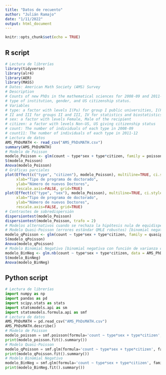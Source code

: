 ```yaml
---
title: "Datos de recuento"
author: "Julián Ramajo"
date: "1/11/2022"
output: html_document
---
```


```r
knitr::opts_chunk$set(echo = TRUE)
```

## R script

```r
# Lectura de librerías
library(tidyverse)
library(alr4)
library(AER)
library(MASS)
# Datos: American Math Society (AMS) Survey 
# Description
# Counts of new PhDs in the mathematical sciences for 2008-09 and 2011-12 categorized by 
# type of institution, gender, and US citizenship status.
# Variables
# type: a factor with levels I(Pu) for group I public universities, I(Pr) for group I private universities, 
# II and III for groups II and III, IV for statistics and biostatistics programs, and Va for applied mathemeatics programs.
# sex: a factor with levels Female, Male of the recipient
# citizen: a factor with levels Non-US, US giving citizenship status
# count: The number of individuals of each type in 2008-09
# count11: The number of individuals of each type in 2011-12
# Lectura de datos
AMS_PhDsMATH <- read_csv("AMS_PhDsMATH.csv")
summary(AMS_PhDsMATH)
# Modelo de Poisson
modelo_Poisson <- glm(count ~ type*sex + type*citizen, family = poisson, AMS_PhDsMATH)
S(modelo_Poisson)
Anova(modelo_Poisson)
# Gráficas parciales
plot(Effect(c("type", "citizen"), modelo_Poisson), multiline=TRUE, ci.style="bars", main="", 
     xlab="Tipo de programa de doctorado", 
     ylab="Número de nuevos Doctores", 
     rescale.axis=FALSE, grid=TRUE)
plot(Effect(c("type", "sex"), modelo_Poisson), multiline=TRUE, ci.style="bars", main="", 
     xlab="Tipo de programa de doctorado", 
     ylab="Número de nuevos Doctores", 
     rescale.axis=FALSE, grid=TRUE)
# Contrastes de sobredispersión
dispersiontest(modelo_Poisson)
dispersiontest(modelo_Poisson, trafo = 2)
# Modelos alternativos cuando se rechaza la hipótesis nula de equidispersión (varianza=media)
# Modelo Quasi-Poisson (errores estándar QMLE robustos) [binomial negativa con función de varianza lineal, NB1]
modelo_qPoisson <- glm(count ~ type*sex + type*citizen, family = quasipoisson, data = AMS_PhDsMATH)
S(modelo_qPoisson)
Anova(modelo_qPoisson)
# Modelo Binomial Negativo [binomial negativa con función de varianza cuadrática, NB2]
modelo_BinNeg <- glm.nb(count ~ type*sex + type*citizen, data = AMS_PhDsMATH)
S(modelo_BinNeg)
Anova(modelo_BinNeg)
```

## Python script

```python
# Lectura de librerías
import numpy as np
import pandas as pd
import scipy.stats as stats
import statsmodels.api as sm
import statsmodels.formula.api as smf
# Lectura de datos
AMS_PhDsMATH = pd.read_csv("AMS_PhDsMATH.csv")
AMS_PhDsMATH.describe()
# Modelo de Poisson
modelo_poisson = smf.poisson(formula='count ~ type*sex + type*citizen', data=AMS_PhDsMATH)
print(modelo_poisson.fit().summary())
# Modelo Quasi-Poisson
modelo_qPoisson = smf.glm(formula='count ~ type*sex + type*citizen', family = sm.families.Poisson(), data=AMS_PhDsMATH)
print(modelo_qPoisson.fit().summary())
# Modelo Binomial Negativo
modelo_BinNeg = smf.glm(formula='count ~ type*sex + type*citizen', family = sm.families.NegativeBinomial(), data=AMS_PhDsMATH)
print(modelo_BinNeg.fit().summary())
```

